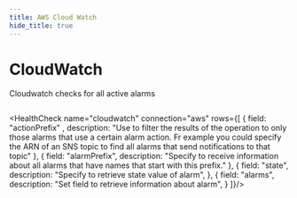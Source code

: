 ```yaml
---
title: AWS Cloud Watch
hide_title: true
---
```


# <Icon name="aws-cloudwatch" size={32}> CloudWatch</Icon>

Cloudwatch checks for all active alarms

```yaml title="cloudwatch.yaml"  file=../../../modules/canary-checker/fixtures/aws/cloudwatch_pass.yaml
```

<HealthCheck name="cloudwatch" connection="aws" rows={[
  {
    field: "actionPrefix" ,
    description: "Use to filter the results of the operation to only those alarms that use a certain alarm action. Fr example you could specify the ARN of an SNS topic to find all alarms that send notifications to that topic"
  },
  {
    field: "alarmPrefix",
    description: "Specify to receive information about all alarms that have names that start with this prefix."
  },
  {
    field: "state",
    description: "Specify to retrieve state value of alarm",
  },
  {
    field: "alarms",
    description: "Set field to retrieve information about alarm",
  }
]}/>


